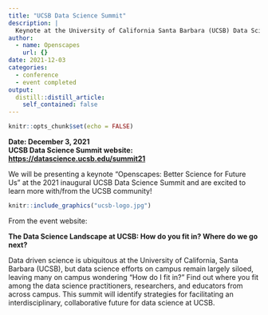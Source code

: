 ```yaml
---
title: "UCSB Data Science Summit"
description: |
  Keynote at the University of California Santa Barbara (UCSB) Data Science Summit.
author:
  - name: Openscapes
    url: {}
date: 2021-12-03
categories:
  - conference
  - event completed
output:
  distill::distill_article:
    self_contained: false
---
```



```r
knitr::opts_chunk$set(echo = FALSE)
```

**Date: December 3, 2021**  
**UCSB Data Science Summit website: <https://datascience.ucsb.edu/summit21>**  

We will be presenting a keynote "Openscapes: Better Science for Future Us" at the 2021 inaugural UCSB Data Science Summit and are excited to learn more with/from the UCSB community!


```r
knitr::include_graphics("ucsb-logo.jpg")  
```

From the event website: 

**The Data Science Landscape at UCSB: How do you fit in? Where do we go next?**

Data driven science is ubiquitous at the University of California, Santa Barbara (UCSB), but data science efforts on campus remain largely siloed, leaving many on campus wondering “How do I fit in?” Find out where you fit among the data science practitioners, researchers, and educators from across campus. This summit will identify strategies for facilitating an interdisciplinary, collaborative future for data science at UCSB.

